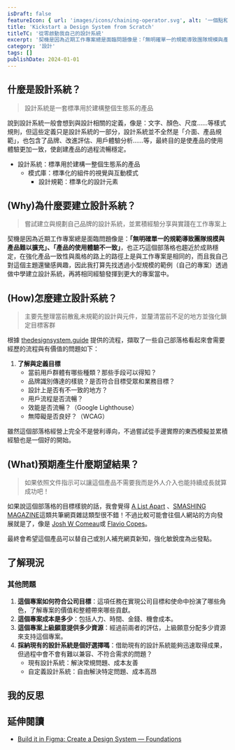 ```yaml
---
isDraft: false
featureIcon: { url: 'images/icons/chaining-operator.svg', alt: '一個點和問號(可選串聯)符號' }
title: 'Kickstart a Design System from Scratch'
titleTC: '從零啟動我自己的設計系統'
excerpt: '契機是因為近期工作專案總是面臨問題像是：「無明確單一的規範導致團隊規模與產品難以擴充」、「產品的使用體驗不一致」，也正巧這個部落格也趨近於成熟穩定，在強化產品一致性與風格的路上的路徑上是與工作專案是相同的，而且我自己對這個主題還蠻感興趣，因此我打算先找透過小型規模的範例（自己的專案）透過做中學建立設計系統，再將相同經驗發揮到更大的專案當中。'
category: '設計'
tags: []
publishDate: 2024-01-01
---
```


## 什麼是設計系統？

> 設計系統是一套標準用於建構整個生態系的產品

說到設計系統一般會想到與設計相關的定義，像是：文字、顏色、尺度……等樣式規則，但這些定義只是設計系統的一部分，設計系統並不全然是「介面、產品規範」，也包含了品牌、改進評估、用戶體驗分析……等，最終目的是使產品的使用體驗更加一致，使創建產品的過程流暢穩定。

<ul>
  <li class="bg-primary-500/20">
    設計系統：標準用於建構一整個生態系的產品
    <ul>
      <li class="bg-primary-500/20">
        模式庫：標準化的組件的視覺與互動模式
        <ul>
          <li class="bg-primary-500/20">設計規範：標準化的設計元素</li>
        </ul>
      </li>
    </ul>
  </li>
</ul>

## (Why)為什麼要建立設計系統？

> 嘗試建立與規劃自己品牌的設計系統，並累積經驗分享與實踐在工作專案上

契機是因為近期工作專案總是面臨問題像是：**「無明確單一的規範導致團隊規模與產品難以擴充」、「產品的使用體驗不一致」**，也正巧這個部落格也趨近於成熟穩定，在強化產品一致性與風格的路上的路徑上是與工作專案是相同的，而且我自己對這個主題還蠻感興趣，因此我打算先找透過小型規模的範例（自己的專案）透過做中學建立設計系統，再將相同經驗發揮到更大的專案當中。

## (How)怎麼建立設計系統？

> 主要先整理當前散亂未規範的設計與元件，並釐清當前不足的地方並強化鎖定目標客群

根據 [thedesignsystem.guide](https://thedesignsystem.guide/start-here) 提供的流程，擷取了一些自己部落格看起來會需要經歷的流程與有價值的問題如下：

1. **了解與定義目標**
   - 當前用戶群體有哪些種類？那些手段可以得知？
   - 品牌識別傳達的樣貌？是否符合目標受眾和業務目標？
   - 設計上是否有不一致的地方？
   - 用戶流程是否流暢？
   - 效能是否流暢？（Google Lighthouse）
   - 無障礙是否良好？（WCAG）

雖然這個部落格經營上完全不是營利導向，不過嘗試從手邊實際的東西模擬並累積經驗也是一個好的開始。

## (What)預期產生什麼期望結果？

> 如果依照文件指示可以讓這個產品不需要我而是外人介入也能持續成長就算成功吧！

如果說這個部落格的目標樣貌的話，我會覺得 [A List Apart](https://alistapart.com/)
、[SMASHING MAGAZINE](https://www.smashingmagazine.com)這類共筆網頁雜誌類型很不錯！不過比較可能會往個人網站的方向發展就是了，像是 [Josh W Comeau](https://www.joshwcomeau.com/)或 [Flavio Copes](https://flaviocopes.com/)。

最終會希望這個產品可以替自己或別人補充網頁新知，強化敏銳度為出發點。

## 了解現況

### 其他問題

1. **這個專案如何符合公司目標**：這項任務在實現公司目標和使命中扮演了哪些角色，了解專案的價值和整體帶來哪些貢獻。
2. **這個專案成本是多少**：包括人力、時間、金錢、機會成本。
3. **這個專案上級願意提供多少資源**：經過前兩者的評估，上級願意分配多少資源來支持這個專案。
4. **採納現有的設計系統是個好選擇嗎**：借助現有的設計系統能夠迅速取得成果，但過程中會不會有難以兼容、不符合需求的問題？
   - 現有設計系統：解決常規問題、成本友善
   - 自定義設計系統：自由解決特定問題、成本高昂

## 我的反思

## 延伸閱讀

- [Build it in Figma: Create a Design System — Foundations](https://www.youtube.com/watch?v=EK-pHkc5EL4)
